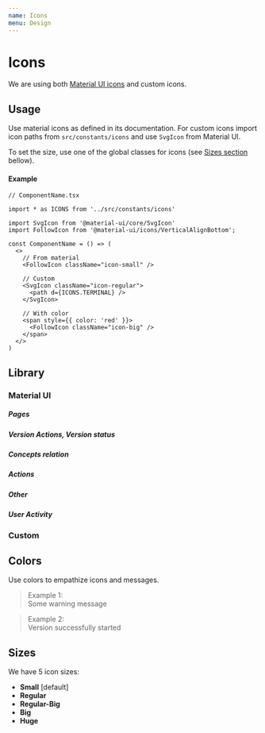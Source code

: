 ```yaml
---
name: Icons
menu: Design
---
```







# Icons

We are using both [Material UI icons](https://material-ui.com/components/material-icons/) and custom icons.

## Usage

Use material icons as defined in its documentation. For custom icons import icon paths from ```src/constants/icons``` and use ```SvgIcon``` from Material UI.

To set the size, use one of the global classes for icons (see [Sizes section](#sizes) bellow).

#### Example

``` tsx
// ComponentName.tsx

import * as ICONS from '../src/constants/icons'

import SvgIcon from '@material-ui/core/SvgIcon'
import FollowIcon from '@material-ui/icons/VerticalAlignBottom';

const ComponentName = () => (
  <>
    // From material
    <FollowIcon className="icon-small" />

    // Custom
    <SvgIcon className="icon-regular">
      <path d={ICONS.TERMINAL} />
    </SvgIcon>

    // With color
    <span style={{ color: 'red' }}>
      <FollowIcon className="icon-big" />
    </span>
  </>
)
```

<Playground>
  <span style={{ color: COLORS.ALERT }}>
    <FollowIcon className="icon-big" />
  </span>
</Playground>



## Library

### Material UI

##### Pages
<div style={{ display: 'flex', flexWrap: 'wrap', position: 'relative'}}>
  <IconRow
    name="Status Page"
    Icon={IconDeviceHub}
    description="Section: Version"
  />
  <IconRow
    name="Documentation Page"
    Icon={IconDoc}
    description="Section: Version"
  />
  <IconRow
    name="Version configuration Page, Settings"
    Icon={IconSettings}
    description="Section: Version"
  />
  <IconRow
    name="Metrics Page"
    Icon={IconShowChart}
    description="Section: Version"
  />
  <IconRow
    name="General Settings Page"
    Icon={GeneralIcon}
    description="Section: Settings"
  />
  <IconRow
    name="Security Settings Page"
    Icon={SecurityIcon}
    description="Section: Settings"
  />
  <IconRow
    name="Users Settings Page"
    Icon={UsersIcon}
    description="Section: Settings"
  />
  <IconRow
    name="Audit Page"
    Icon={AuditIcon}
    description=""
  />
  <IconRow
    name="Settings Page"
    Icon={SettingsIcon}
    description=""
  />
</div>

##### Version Actions, Version status
<div style={{ display: 'flex', flexWrap: 'wrap', position: 'relative'}}>
  <IconRow
    name="Publish"
    Icon={PublishIcon}
    description="For version actions"
  />
  <IconRow
    name="Start"
    Icon={StartIcon}
    description="For version actions"
  />
  <IconRow
    name="Stop"
    Icon={StopIcon}
    description="For version actions"
  />
  <IconRow
    name="Unpublish, Clear"
    Icon={UnpublishIcon}
    description="For version actions or clear functionality"
  />
  <IconRow
    name="Entrypoint in"
    Icon={InputNodeIcon}
    description="Entrypoint in process"
  />
  <IconRow
    name="Entrypoint out"
    Icon={OutputNodeIcon}
    description="Entrypoint out process"
  />
</div>

##### Concepts relation
<div style={{ display: 'flex', flexWrap: 'wrap', position: 'relative'}}>
  <IconRow
    name="Key"
    Icon={IconKey}
    description="key"
  />
  <IconRow
    name="Variable"
    Icon={TypeVarIcon}
    description="variable, code"
  />
  <IconRow
    name="File"
    Icon={TypeFileIcon}
    description="file"
  />
  <IconRow
    name="Email"
    Icon={EmailIcon}
    description="email"
  />
  <IconRow
    name="Time"
    Icon={TimeIcon}
    description="time, duration"
  />
  <IconRow
    name="Domain"
    Icon={DomainIcon}
    description="domain"
  />
  <IconRow
    name="Calendar"
    Icon={CalendarIcon}
    description="dates, calendar"
  />
  <IconRow
    name="Info"
    Icon={IconInfo}
    description="information"
  />
</div>

##### Actions
<div style={{ display: 'flex', flexWrap: 'wrap', position: 'relative'}}>
  <IconRow
    name="Clear"
    Icon={UnpublishIcon}
    description="Clear, block"
  />
  <IconRow
    name="Copy"
    Icon={IconCopyAll}
    description="Copy to clipboard"
  />
  <IconRow
    name="Text interaction"
    Icon={IconCopyMessage}
    description="Interact with text"
  />
  <IconRow
    name="Expand"
    Icon={IconExpand}
    description="Expand the content of an element"
  />
  <IconRow
    name="Follow"
    Icon={FollowIcon}
    description="Follow some new content (such as logs)"
  />
  <IconRow
    name="Fullscreen"
    Icon={IconExpandV2}
    description="Activate fullscreen on some component"
  />
  <IconRow
    name="Exit fullscreen"
    Icon={IconExpandExit}
    description="Deactivate fullscreen on some component"
  />
  <IconRow
    name="Select all"
    Icon={IconSelectAll}
    description="Select all elements"
  />
  <IconRow
    name="Deselect group/all"
    Icon={IconDeselectAll}
    description="Deselect all elements or a group of them"
  />
  <IconRow
    name="Duplicate"
    Icon={IconDuplicate}
    description=""
  />
  <IconRow
    name="New tab"
    Icon={IconOpenInTab}
    description="Open in a new explorer tab"
  />
  <IconRow
    name="Back"
    Icon={IconArrowBack}
    description="Go back"
  />
  <IconRow
    name="Forward"
    Icon={ArrowRightIcon}
    description="Go forward"
  />
  <IconRow
    name="Remove"
    Icon={IconDelete}
    description=""
  />
  <IconRow
    name="Revoke"
    Icon={IconRevoke}
    description="Revoke sessions or access"
  />
  <IconRow
    name="Logout"
    Icon={LogoutIcon}
    description=""
  />
  <IconRow
    name="Search"
    Icon={SearchIcon}
    description=""
  />
  <IconRow
    name="Close, Clear"
    Icon={ClearIcon}
    description="Close, clear"
  />
</div>

##### Other
<div style={{ display: 'flex', flexWrap: 'wrap', position: 'relative'}}>
  <IconRow
    name="Options Vert"
    Icon={IconMoreVert}
    description="To display an options menu on click"
  />
  <IconRow
    name="Options Horiz"
    Icon={IconOptions}
    description="To indicate access to settings/options page/menu"
  />
  <IconRow
    name="Opened"
    Icon={IconOpen}
    description="To show Open status or to close an element"
  />
  <IconRow
    name="Closed"
    Icon={IconClose}
    description="To show Close status or to open an element"
  />
  <IconRow
    name="View"
    Icon={ViewIcon}
    description="To show Viewing All status or to hide some content"
  />
  <IconRow
    name="Hide"
    Icon={HideIcon}
    description="To show Hiding All status or to show some content"
  />
  <IconRow
    name="Warning"
    Icon={IconWarning}
    description="To warn the user about something"
  />
  <IconRow
    name="Tick"
    Icon={IconCheck}
    description="Checkbox selected"
  />
  <IconRow
    name="Indetermiante"
    Icon={IconIndeterminate}
    description="Checkbox indeterminate"
  />
</div>

##### User Activity
<div style={{ display: 'flex', flexWrap: 'wrap', position: 'relative'}}>
  <IconRow
    name="Add"
    Icon={ActivityIconAdd}
    description="To indicate a creation action"
  />
  <IconRow
    name="Revoke"
    Icon={ActivityIconBlock}
    description="Session revoke action"
  />
  <IconRow
    name="Publish"
    Icon={ActivityIconPublish}
    description="Version publish"
  />
  <IconRow
    name="Remove"
    Icon={ActivityIconRemove}
    description="To indicate a deletion action"
  />
  <IconRow
    name="Settings"
    Icon={ActivityIconSettings}
    description="To indicate a setting update"
  />
  <IconRow
    name="Start"
    Icon={ActivityIconStart}
    description="Version start"
  />
  <IconRow
    name="Stop"
    Icon={ActivityIconStop}
    description="Version stop"
  />
  <IconRow
    name="Unknown"
    Icon={ActivityIconUnknown}
    description="Unknown (default) user activity"
  />
  <IconRow
    name="Unpublish"
    Icon={ActivityIconUnpublish}
    description="Version unpublish"
  />
  <IconRow
    name="User"
    Icon={ActivityIconUser}
    description="To indicate a user update"
  />
</div>

### Custom

<div style={{ display: 'flex', flexWrap: 'wrap', position: 'relative'}}>
  <IconRow
    name="TERMINAL"
    path={ICONS.TERMINAL}
    description="To indicate terminal/console/logs relation"
  />
</div>

## Colors

Use colors to empathize icons and messages.

<blockquote style={{ display: 'flex', paddingTop: '22px' }}>
  <div style={{ lineHeight: '24px', paddingRight: '32px' }}>
    Example 1:
  </div>
  <div style={{ color: COLORS.ALERT }}>
    <IconWarning />
  </div>
  <div style={{ lineHeight: '24px', paddingLeft: '16px', color: COLORS.ALERT }}>
    Some warning message
  </div>
</blockquote>

<blockquote style={{ display: 'flex', paddingTop: '22px' }}>
  <div style={{ lineHeight: '24px', paddingRight: '32px' }}>
    Example 2:
  </div>
  <div style={{ color: COLORS.SUCCESS }}>
    <PublishIcon />
  </div>
  <div style={{ lineHeight: '24px', paddingLeft: '16px', color: COLORS.SUCCESS }}>
    Version successfully started
  </div>
</blockquote>

## Sizes

We have 5 icon sizes:

- **Small** <IconInfo className="icon-small" /> [default]
- **Regular** <IconInfo className="icon-regular" />
- **Regular-Big** <IconInfo className="icon-small-regular" />
- **Big** <IconInfo className="icon-big" />
- **Huge** <IconInfo className="icon-huge" />
